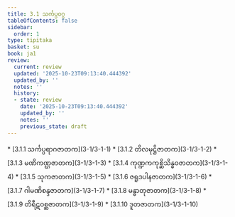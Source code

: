 ```yaml
---
title: 3.1 သင်္ကပ္ပဝဂ္ဂ
tableOfContents: false
sidebar:
  order: 1
type: tipitaka
basket: su
book: ja1
review:
  current: review
  updated: '2025-10-23T09:13:40.444392'
  updated_by: ''
  notes: ''
  history:
  - state: review
    date: '2025-10-23T09:13:40.444392'
    updated_by: ''
    notes: ''
    previous_state: draft
---
```



<ReviewStatus review={frontmatter.review} showDetails={true} />

<HypothesisAnnotation frontmatter={frontmatter} />

<DynamicBreadcrumb />



<TableOfContents book="ja1" section="3.1">
* [3.1.1 သင်္ကပ္ပရာဂဇာတက](3-1/3-1-1)
* [3.1.2 တိလမုဋ္ဌိဇာတက](3-1/3-1-2)
* [3.1.3 မဏိကဏ္ဌဇာတက](3-1/3-1-3)
* [3.1.4 ကုဏ္ဍကကုစ္ဆိသိန္ဓဝဇာတက](3-1/3-1-4)
* [3.1.5 သုကဇာတက](3-1/3-1-5)
* [3.1.6 ဇရူဒပါနဇာတက](3-1/3-1-6)
* [3.1.7 ဂါမဏိစန္ဒဇာတက](3-1/3-1-7)
* [3.1.8 မန္ဓာတုဇာတက](3-1/3-1-8)
* [3.1.9 တိရီဋဝစ္ဆဇာတက](3-1/3-1-9)
* [3.1.10 ဒူတဇာတက](3-1/3-1-10)
</TableOfContents>